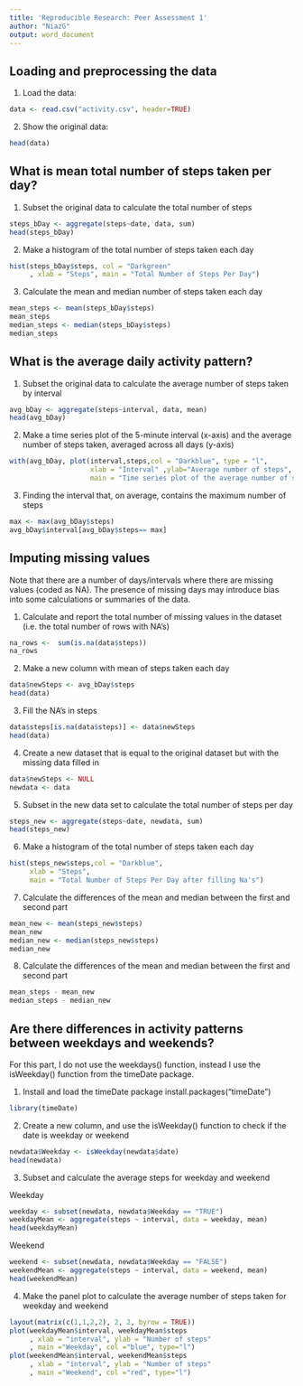 ---
title: 'Reproducible Research: Peer Assessment 1'
author: "NiazG"
output: word_document
---

## Loading and preprocessing the data

1. Load the data:
``` {r, echo = TRUE}
data <- read.csv("activity.csv", header=TRUE)
```

2. Show the original data:
```{r showdata, echo=TRUE}
head(data)
```

## What is mean total number of steps taken per day?

1. Subset the original data to calculate the total number of steps
``` {r, echo= TRUE}
steps_bDay <- aggregate(steps~date, data, sum)
head(steps_bDay)
```

2. Make a histogram of the total number of steps taken each day

``` {r, echo = TRUE}
hist(steps_bDay$steps, col = "Darkgreen"
     , xlab = "Steps", main = "Total Number of Steps Per Day")
```

3. Calculate the mean and median number of steps taken each day
``` {r, echo = TRUE}
mean_steps <- mean(steps_bDay$steps)
mean_steps
median_steps <- median(steps_bDay$steps)
median_steps
```

## What is the average daily activity pattern?

1. Subset the original data to calculate the average number of steps taken by interval

``` {r, echo = TRUE}
avg_bDay <- aggregate(steps~interval, data, mean)
head(avg_bDay)
```

2. Make a time series plot of the 5-minute interval (x-axis) and the average number of steps taken, averaged across all days (y-axis)

``` {r, echo = TRUE}
with(avg_bDay, plot(interval,steps,col = "Darkblue", type = "l", 
                    xlab = "Interval" ,ylab="Average number of steps", 
                    main = "Time series plot of the average number of steps taken"))
```

3. Finding the  interval that, on average, contains the maximum number of steps
``` {r, echo=TRUE}
max <- max(avg_bDay$steps)
avg_bDay$interval[avg_bDay$steps== max]
```

## Imputing missing values
Note that there are a number of days/intervals where there are missing values (coded as NA). The presence of missing days may introduce bias into some calculations or summaries of the data.

1. Calculate and report the total number of missing values in the dataset (i.e. the total number of rows with NA's)
``` {r, echo = TRUE}
na_rows <-  sum(is.na(data$steps))
na_rows
```

2. Make a new column with mean of steps taken each day
``` {r, echo = TRUE}
data$newSteps <- avg_bDay$steps
head(data)
```

3. Fill the NA's in steps
``` {r, echo = TRUE}
data$steps[is.na(data$steps)] <- data$newSteps
head(data)
```

4. Create a new dataset that is equal to the original dataset but with the missing data filled in
``` {r, echo = TRUE}
data$newSteps <- NULL
newdata <- data
```

5. Subset in the new data set to calculate the total number of steps per day
```{r, echo=TRUE}
steps_new <- aggregate(steps~date, newdata, sum)
head(steps_new)
```

6. Make a histogram of the total number of steps taken each day
```{r, echo=TRUE}
hist(steps_new$steps,col = "Darkblue",
     xlab = "Steps", 
     main = "Total Number of Steps Per Day after filling Na's")
```


7. Calculate the differences of the mean and median between the first and second part
```{r, echo = TRUE}
mean_new <- mean(steps_new$steps)
mean_new
median_new <- median(steps_new$steps)
median_new
```

8. Calculate the differences of the mean and median between the first and second part
``` {r, echo = TRUE}
mean_steps - mean_new
median_steps - median_new
```

## Are there differences in activity patterns between weekdays and weekends?
For this part, I do not use the weekdays() function, instead I use the isWeekday() function from the timeDate package.

1. Install and load the timeDate package
install.packages("timeDate")
```{r, echo=TRUE}
library(timeDate)
```

2. Create a new column, and use the isWeekday() function to check if the date is weekday or weekend
```{r, echo=TRUE}
newdata$Weekday <- isWeekday(newdata$date)
head(newdata)
```

3. Subset and calculate the average steps for weekday and weekend

Weekday
```{r, echo=TRUE}
weekday <- subset(newdata, newdata$Weekday == "TRUE")
weekdayMean <- aggregate(steps ~ interval, data = weekday, mean)
head(weekdayMean)
```

Weekend
```{r, echo=TRUE}
weekend <- subset(newdata, newdata$Weekday == "FALSE")
weekendMean <- aggregate(steps ~ interval, data = weekend, mean)
head(weekendMean)
```

4. Make the panel plot to calculate the average number of steps taken for weekday and weekend
```{r, echo=TRUE}
layout(matrix(c(1,1,2,2), 2, 2, byrow = TRUE))
plot(weekdayMean$interval, weekdayMean$steps
     , xlab = "interval", ylab = "Number of steps"
     , main ="Weekday", col ="blue", type="l") 
plot(weekendMean$interval, weekendMean$steps
     , xlab = "interval", ylab = "Number of steps"
     , main ="Weekend", col ="red", type="l")
```


















